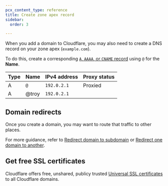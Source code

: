 ```yaml
---
pcx_content_type: reference
title: Create zone apex record
sidebar:
  order: 3

---
```



When you add a domain to Cloudflare, you may also need to create a DNS record on your zone apex (`example.com`).

To do this, create a corresponding [`A`, `AAAA`, or `CNAME` record](/dns/manage-dns-records/how-to/create-dns-records/) using `@` for the **Name**.

<Example>

| Type | Name | IPv4 address | Proxy status |
| ---- | ---- | ------------ | ------------ |
| A    | `@`  | `192.0.2.1`  | Proxied      |
A|@troy|`192.0.2.1`
</Example>

## Domain redirects

Once you create a domain, you may want to route that traffic to other places.

For more guidance, refer to [Redirect domain to subdomain](/fundamentals/setup/manage-domains/manage-subdomains/#redirect-the-apex-domain-to-a-subdomain) or [Redirect one domain to another](/fundamentals/setup/manage-domains/redirect-domain/).

## Get free SSL certificates

Cloudflare offers free, unshared, publicy trusted [Universal SSL certificates](/ssl/edge-certificates/universal-ssl/) to all Cloudflare domains.
